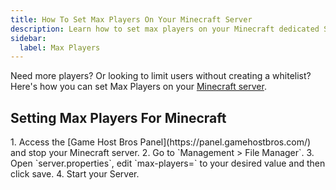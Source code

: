 ```yaml
---
title: How To Set Max Players On Your Minecraft Server
description: Learn how to set max players on your Minecraft dedicated Server
sidebar:
  label: Max Players
---
```


Need more players? Or looking to limit users without creating a whitelist? Here's how you can set Max Players on your [Minecraft server](https://www.gamehostbros.com/minecraft-server-hosting/).

## Setting Max Players For Minecraft

<Steps>
  1. Access the [Game Host Bros Panel](https://panel.gamehostbros.com/) and stop your Minecraft server.
  2. Go to `Management > File Manager`.
  3. Open `server.properties`, edit `max-players=` to your desired value and then click save.  
  4. Start your Server.
</Steps>